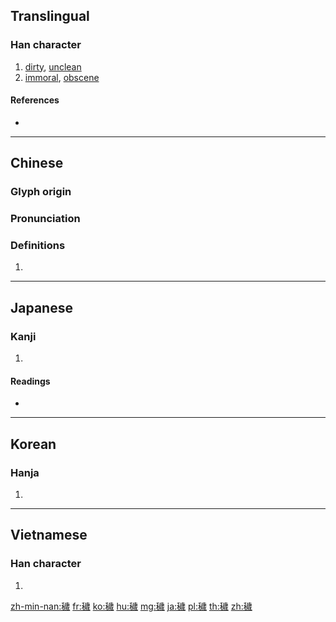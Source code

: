 {{character info/new}}
{{also|秽}}
==Translingual==

===Han character===
{{Han char|rn=115|rad=禾|as=13|sn=18|four=21953|canj=HDYMH}}

# [[dirty]], [[unclean]]
# [[immoral]], [[obscene]]

====References====
* {{Han ref|kx=0861.020|dkj=25331|dj=1287.100|hdz=42634.090|uh=7A62|ud=31330|bh=C2A9|bd=49833}}

----

==Chinese==
{{zh-forms|s=秽}}

===Glyph origin===
{{Han etym}}

===Pronunciation===
{{zh-pron
|m=huì
|c=wai3
|h=pfs=
|md=
|mn=òe/è
|w=
|mc=y
|oc=y
|cat=
}}

===Definitions===
{{zh-hanzi}}

# {{rfdef|lang=zh}}

----

==Japanese==

===Kanji===
{{ja-kanji|grade=|rs=禾13}}

# {{defn|lang=ja|sort=禾13}}

====Readings====
* {{ja-readings|goon=[[え]] (e)|kanon=[[わい]] (wai)|kanyoon=[[あい]] (ai)|kun=[[けがれる]] (kegareru), [[けがれ]] (kegare)|nanori=}}

----

==Korean==

===Hanja===
{{ko-hanja|hangeul=예|eumhun=|rv=ye|mr=ye|y=yey}}

# {{defn|lang=ko|sort=禾13}}

----

==Vietnamese==

===Han character===
{{vi-hantu|[[uế]]|rs=禾13}}

# {{defn|lang=vi|sort=禾13}}

[[zh-min-nan:穢]]
[[fr:穢]]
[[ko:穢]]
[[hu:穢]]
[[mg:穢]]
[[ja:穢]]
[[pl:穢]]
[[th:穢]]
[[zh:穢]]